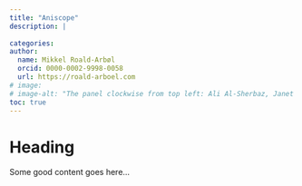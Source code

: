 ```yaml
---
title: "Aniscope"
description: |
   
categories: 
author:
  name: Mikkel Roald-Arbøl
  orcid: 0000-0002-9998-0058
  url: https://roald-arboel.com
# image: 
# image-alt: "The panel clockwise from top left: Ali Al-Sherbaz, Janet Bastiman, Fatemeh Torabi and Jonathan Gillard" 
toc: true
---
```


# Heading 
Some good content goes here...

